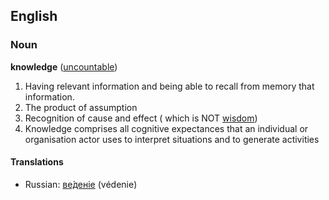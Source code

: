 ==English==
===Noun===
'''knowledge''' ([[uncountable]])

#Having relevant information and being able to recall from memory that information.
#The product of assumption
#Recognition of cause and effect ( which is NOT [[wisdom]])
#Knowledge comprises all cognitive expectances that an individual or organisation actor uses to interpret situations and to generate activities

====Translations====
*Russian: [[веденіе|ве́деніе]] (védenie)
